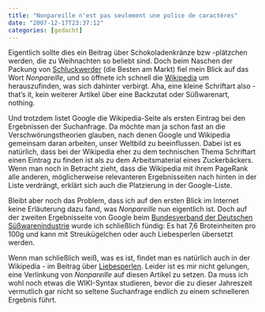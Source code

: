 ```yaml
---
title: "Nonpareille n'est pas seulement une police de caractères"
date: "2007-12-17T23:37:12"
categories: [gedacht]
---
```


Eigentlich sollte dies ein Beitrag über Schokoladenkränze bzw -plätzchen werden, die zu Weihnachten so beliebt sind. Doch beim Naschen der Packung von [Schluckwerder](http://www.schluckwerder.de/) (die Besten am Markt) fiel mein Blick auf das Wort *Nonpareille*, und so öffnete ich schnell die [Wikipedia](http://de.wikipedia.org/wiki/Nonpareille) um herauszufinden, was sich dahinter verbirgt. Aha, eine kleine Schriftart also - that's it, kein weiterer Artikel über eine Backzutat oder Süßwarenart, nothing.

Und trotzdem listet Google die Wikipedia-Seite als ersten Eintrag bei den Ergebnissen der Suchanfrage. Da möchte man ja schon fast an die Verschwörungstheorien glauben, nach denen Google und Wikipedia gemeinsam daran arbeiten, unser Weltbild zu beeinflussen. Dabei ist es natürlich, dass bei der Wikipedia eher zu dem technischen Thema Schriftart einen Eintrag zu finden ist als zu dem Arbeitsmaterial eines Zuckerbäckers. Wenn man noch in Betracht zieht, dass die Wikipedia mit ihrem PageRank alle anderen, möglicherweise relevanteren Ergebnisseiten nach hinten in der Liste verdrängt, erklärt sich auch die Platzierung in der Google-Liste.

Bleibt aber noch das Problem, dass ich auf den ersten Blick im Internet keine Erläuterung dazu fand, was *Nonpareille* nun eigentlich ist. Doch auf der zweiten Ergebnisseite von Google beim [Bundesverband der Deutschen Süßwarenindustrie](http://www.bdsi.de) wurde ich schließlich fündig: Es hat 7,6 Broteinheiten pro 100g und kann mit Streukügelchen oder auch Liebesperlen übersetzt werden.

Wenn man schließlich weiß, was es ist, findet man es natürlich auch in der Wikipedia - im Beitrag über [Liebesperlen](http://de.wikipedia.org/wiki/Liebesperlen). Leider ist es mir nicht gelungen, eine Verlinkung von *Nonpareille* auf diesen Artikel zu setzen. Da muss ich wohl noch etwas die WIKI-Syntax studieren, bevor die zu dieser Jahreszeit vermutlich gar nicht so seltene Suchanfrage endlich zu einem schnelleren Ergebnis führt.
